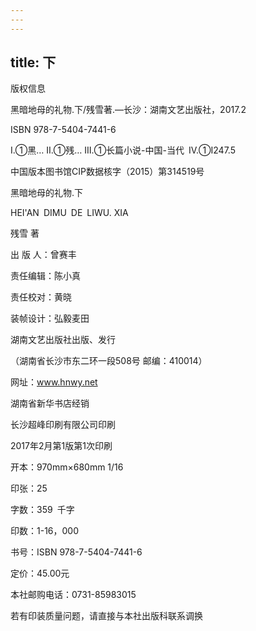 ```yaml
---
---
---
```

title: 下
---




版权信息


黑暗地母的礼物.下/残雪著.—长沙：湖南文艺出版社，2017.2

ISBN 978-7-5404-7441-6

Ⅰ.①黑… Ⅱ.①残… Ⅲ.①长篇小说-中国-当代 Ⅳ.①I247.5

中国版本图书馆CIP数据核字（2015）第314519号





黑暗地母的礼物.下

HEI'AN DIMU DE LIWU. XIA

残雪 著

出 版 人：曾赛丰

责任编辑：陈小真

责任校对：黄晓

装帧设计：弘毅麦田

湖南文艺出版社出版、发行

（湖南省长沙市东二环一段508号 邮编：410014）

网址：www.hnwy.net

湖南省新华书店经销

长沙超峰印刷有限公司印刷

2017年2月第1版第1次印刷

开本：970mm×680mm 1/16

印张：25

字数：359 千字

印数：1-16，000

书号：ISBN 978-7-5404-7441-6

定价：45.00元

本社邮购电话：0731-85983015

若有印装质量问题，请直接与本社出版科联系调换